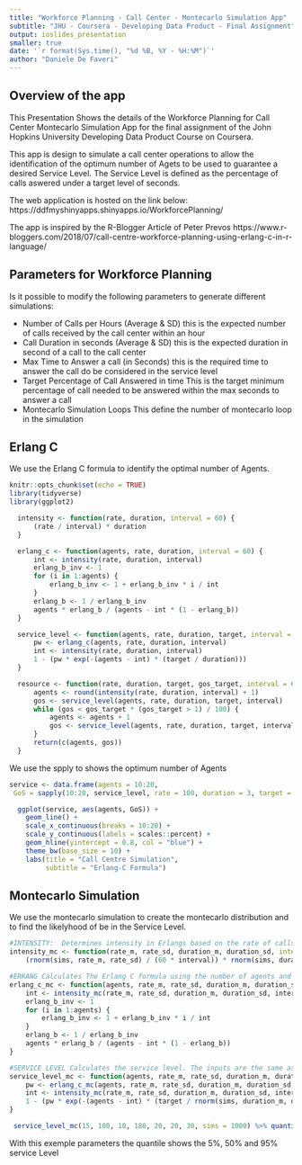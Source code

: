 ```yaml
---
title: "Workforce Planning - Call Center - Montecarlo Simulation App"
subtitle: "JHU - Coursera - Developing Data Product - Final Assignment"
output: ioslides_presentation
smaller: true
date: '`r format(Sys.time(), "%d %B, %Y - %H:%M")`'
author: "Daniele De Faveri"
---
```



## Overview of the app {.smaller}
This Presentation Shows the details of the Workforce Planning for Call Center Montecarlo Simulation App for the final assignment of the John Hopkins University Developing Data Product Course on Coursera.

This app is design to simulate a call center operations to allow the identification of the optimum number of Agets to be 
used to guarantee a desired Service Level.
The Service Level is defined as the percentage of calls aswered under a target level of seconds.

The web application is hosted on the link below:
https://ddfmyshinyapps.shinyapps.io/WorkforcePlanning/

The app is inspired by the R-Blogger Article of Peter Prevos https://www.r-bloggers.com/2018/07/call-centre-workforce-planning-using-erlang-c-in-r-language/

## Parameters for Workforce Planning {.smaller}
Is it possible to modify the following parameters to generate different simulations:

- Number of Calls per Hours (Average & SD) this is the expected number of calls received by the call center within an hour
- Call Duration in seconds (Average & SD) this is the expected duration in second of a call to the call center
- Max Time to Answer a call (in Seconds) this is the required time to answer the call do be considered in the service level
- Target Percentage of Call Answered in time This is the target minimum percentage of call needed to be answered within the max seconds to answer a call
- Montecarlo Simulation Loops This define the number of montecarlo loop in the simulation

## Erlang C {.smaller}
We use the Erlang C formula to identify the optimal number of Agents.
```r
knitr::opts_chunk$set(echo = TRUE)
library(tidyverse)
library(ggplot2)

  intensity <- function(rate, duration, interval = 60) {
      (rate / interval) * duration
  }

  erlang_c <- function(agents, rate, duration, interval = 60) {
      int <- intensity(rate, duration, interval)
      erlang_b_inv <- 1
      for (i in 1:agents) {
          erlang_b_inv <- 1 + erlang_b_inv * i / int
      }
      erlang_b <- 1 / erlang_b_inv
      agents * erlang_b / (agents - int * (1 - erlang_b))
  }

  service_level <- function(agents, rate, duration, target, interval = 60) {
      pw <- erlang_c(agents, rate, duration, interval)
      int <- intensity(rate, duration, interval)
      1 - (pw * exp(-(agents - int) * (target / duration)))
  }

  resource <- function(rate, duration, target, gos_target, interval = 60) {
      agents <- round(intensity(rate, duration, interval) + 1)
      gos <- service_level(agents, rate, duration, target, interval)
      while (gos < gos_target * (gos_target > 1) / 100) {
          agents <- agents + 1
          gos <- service_level(agents, rate, duration, target, interval)
      }
      return(c(agents, gos))
  }

```
We use the spply to shows the optimum number of Agents
```r
service <- data.frame(agents = 10:20,
 GoS = sapply(10:20, service_level, rate = 100, duration = 3, target = 20 / 60, interval = 30))
```
```r
  ggplot(service, aes(agents, GoS)) +
    geom_line() +
    scale_x_continuous(breaks = 10:20) + 
    scale_y_continuous(labels = scales::percent) +
    geom_hline(yintercept = 0.8, col = "blue") +
    theme_bw(base_size = 10) + 
    labs(title = "Call Centre Simulation",
         subtitle = "Erlang-C Formula")

```

## Montecarlo Simulation {.smaller}
We use the montecarlo simulation to create the montecarlo distribution and to find the likelyhood of be in the Service Level.
```r
#INTENSITY:  Determines intensity in Erlangs based on the rate of calls per interval, the total call handling time and the interval time in minutes. All functions default to an interval time of sixty minutes.
intensity_mc <- function(rate_m, rate_sd, duration_m, duration_sd, interval = 60, sims = 1000) { 
    (rnorm(sims, rate_m, rate_sd) / (60 * interval)) * rnorm(sims, duration_m, duration_sd) }

#ERKANG Calculates The Erlang C formula using the number of agents and the variables that determine intensity.
erlang_c_mc <- function(agents, rate_m, rate_sd, duration_m, duration_sd, interval = 60) {
    int <- intensity_mc(rate_m, rate_sd, duration_m, duration_sd, interval)
    erlang_b_inv <- 1
    for (i in 1:agents) {
        erlang_b_inv <- 1 + erlang_b_inv * i / int
    }
    erlang_b <- 1 / erlang_b_inv
    agents * erlang_b / (agents - int * (1 - erlang_b))
}

#SERVICE LEVEL Calculates the service level. The inputs are the same as above plus the period for the Grade of Service in seconds.
service_level_mc <- function(agents, rate_m, rate_sd, duration_m, duration_sd, target, interval = 60, sims = 1000) {
    pw <- erlang_c_mc(agents, rate_m, rate_sd, duration_m, duration_sd, interval)
    int <- intensity_mc(rate_m, rate_sd, duration_m, duration_sd, interval, sims)
    1 - (pw * exp(-(agents - int) * (target / rnorm(sims, duration_m, duration_sd))))
}

```

```r
 service_level_mc(15, 100, 10, 180, 20, 20, 30, sims = 1000) %>% quantile(c(.05, .5, .95))
```

With this exemple parameters the quantile shows the 5%, 50% and 95% service Level